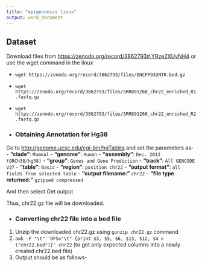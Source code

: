 ```yaml
---
title: "epigenomics linux"
output: word_document
---
```

## **Dataset**

Download files from <https://zenodo.org/record/3862793#.YRze2XUvNH4> or use the wget command in the linux

- `wget https://zenodo.org/record/3862793/files/ENCFF933NTR.bed.gz`
- `wget https://zenodo.org/record/3862793/files/SRR891268_chr22_enriched_R1.fastq.gz`
- `wget https://zenodo.org/record/3862793/files/SRR891268_chr22_enriched_R2.fastq.gz`

* ### Obtaining Annotation for Hg38

Go to <http://genome.ucsc.edu/cgi-bin/hgTables> and set the parameters as-
- **“clade”**: `Mammal`
- **“genome”**: `Human`
- **“assembly”**: `Dec. 2013 (GRCh38/hg38)`
- **“group”**: `Genes and Gene Prediction`
- **“track”**: `All GENCODE V37`
- **“table”**: `Basic`
- **“region”**: `position chr22`
- **“output format”**: `all fields from selected table`
- **“output filename:”** `chr22`
- **“file type returned:”** `gzipped compressed`

And then select Get output 

Thus, chr22.gz file will be downloaded.

* ### **Converting chr22 file into a bed file**

1. Unzip the downloaded chr22.gz using `gunzip chr22.gz`  command
2. `awk -F "\t" 'OFS="\t" {print $3, $5, $6, $13, $12, $4 > ("chr22.bed")}' chr22` (to get only expected columns into a newly created chr22.bed file)
3. Output should be as follows-
 


